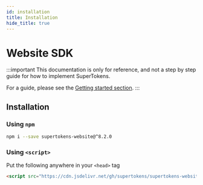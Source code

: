 ```yaml
---
id: installation
title: Installation
hide_title: true
---
```


# Website SDK

:::important
This documentation is only for reference, and not a step by step guide for how to implement SuperTokens.

For a guide, please see the [Getting started section](/docs/community/recipes).
:::

## Installation

### Using ```npm```

```bash
npm i --save supertokens-website@^8.2.0
```


### Using ```<script>```
Put the following anywhere in your ```<head>``` tag

```html
<script src="https://cdn.jsdelivr.net/gh/supertokens/supertokens-website@8.2/bundle/bundle.js"></script>
```
